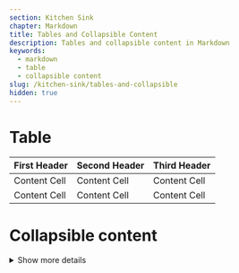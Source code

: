 ```yaml
---
section: Kitchen Sink
chapter: Markdown
title: Tables and Collapsible Content
description: Tables and collapsible content in Markdown
keywords:
  - markdown
  - table
  - collapsible content
slug: /kitchen-sink/tables-and-collapsible
hidden: true
---
```


# Table

| First Header | Second Header | Third Header |
| ------------ | ------------- | ------------ |
| Content Cell | Content Cell  | Content Cell |
| Content Cell | Content Cell  | Content Cell |

# Collapsible content

<details>

<summary>Show more details</summary>

Lorem ipsum dolor sit amet, **consectetuer adipiscing** elit. Aliquam hendrerit mi posuere lectus. Vestibulum enim wisi, viverra nec, fringilla in, laoreet vitae, risus.

Lorem ipsum dolor sit amet, consectetuer adipiscing elit. Aliquam hendrerit mi posuere lectus. [Vestibulum enim](#) wisi, viverra nec, fringilla in, laoreet vitae, risus. `Markdown.generate();`

```
hi there
```

- Item 1
  1. Oh a nested item
  2. Other nested item
- Item 2
- Item 3

$$
e^{i\phi} = \cos(\phi) + i \sin(\phi)
$$

<Alert>

Here's an alert in collapsible content. Including some math content for good measure.

$$
e^{i\phi} = \cos(\phi) + i \sin(\phi)
$$

</Alert>

</details>
